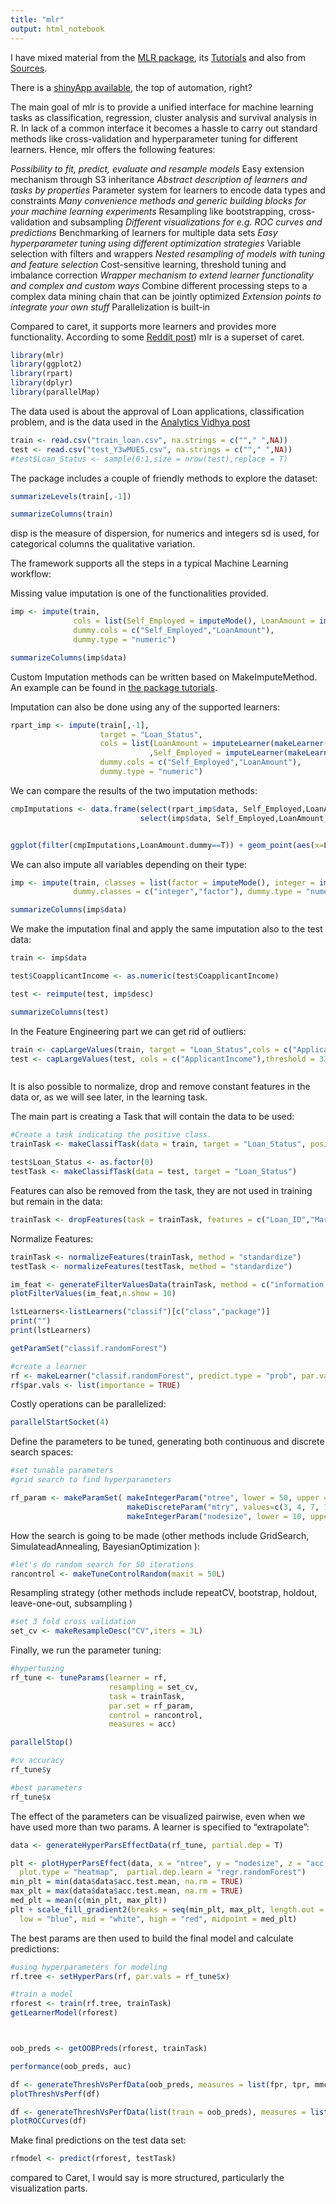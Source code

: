 ```yaml
---
title: "mlr"
output: html_notebook
---
```


I have mixed material from the [MLR package](https://cran.r-project.org/web/packages/mlr/index.html), its [Tutorials](https://mlr-org.github.io/mlr-tutorial/devel/html/) and also from [Sources](https://www.analyticsvidhya.com/blog/2016/08/practicing-machine-learning-techniques-in-r-with-mlr-package/).

There is a [shinyApp available](https://github.com/mlr-org/shinyMlr), the top of automation, right?

The main goal of mlr is to provide a unified interface for machine learning tasks as classification, regression, cluster analysis and survival analysis in R. In lack of a common interface it becomes a hassle to carry out standard methods like cross-validation and hyperparameter tuning for different learners. Hence, mlr offers the following features:

*Possibility to fit, predict, evaluate and resample models
*Easy extension mechanism through S3 inheritance
*Abstract description of learners and tasks by properties
*Parameter system for learners to encode data types and constraints
*Many convenience methods and generic building blocks for your machine learning experiments
*Resampling like bootstrapping, cross-validation and subsampling
*Different visualizations for e.g. ROC curves and predictions
*Benchmarking of learners for multiple data sets
*Easy hyperparameter tuning using different optimization strategies
*Variable selection with filters and wrappers
*Nested resampling of models with tuning and feature selection
*Cost-sensitive learning, threshold tuning and imbalance correction
*Wrapper mechanism to extend learner functionality and complex and custom ways
*Combine different processing steps to a complex data mining chain that can be jointly optimized
*Extension points to integrate your own stuff
*Parallelization is built-in

Compared to caret, it supports more learners and provides more functionality. According to some [Reddit post](https://www.reddit.com/r/rstats/comments/4uac0y/caret_vs_mlr/)) mlr is a superset of caret.


```r
library(mlr)
library(ggplot2)
library(rpart)
library(dplyr)
library(parallelMap)
```

The data used is about the approval of Loan applications, classification problem, and is the data used in the [Analytics Vidhya post](https://www.analyticsvidhya.com/blog/2016/08/practicing-machine-learning-techniques-in-r-with-mlr-package/)

```r
train <- read.csv("train_loan.csv", na.strings = c(""," ",NA))
test <- read.csv("test_Y3wMUE5.csv", na.strings = c(""," ",NA))
#test$Loan_Status <- sample(0:1,size = nrow(test),replace = T)
```

The package includes a couple of friendly methods to explore the dataset:


```r
summarizeLevels(train[,-1])
```


```r
summarizeColumns(train)
```

disp is the measure of dispersion, for numerics and integers sd is used, for categorical columns the qualitative variation.

The framework supports all the steps in a typical Machine Learning workflow:

Missing value imputation is one of the functionalities provided.

```r

imp <- impute(train, 
              cols = list(Self_Employed = imputeMode(), LoanAmount = imputeMean()), 
              dummy.cols = c("Self_Employed","LoanAmount"), 
              dummy.type = "numeric")

summarizeColumns(imp$data)

```

Custom Imputation methods can be written based on MakeImputeMethod. An example can be found in [the package tutorials](https://mlr-org.github.io/mlr-tutorial/release/html/create_imputation/index.html).

Imputation can also be done using any of the supported learners:

```r
rpart_imp <- impute(train[,-1], 
                    target = "Loan_Status",
                    cols = list(LoanAmount = imputeLearner(makeLearner("regr.rpart"))
                               ,Self_Employed = imputeLearner(makeLearner("classif.rpart"))),
                    dummy.cols = c("Self_Employed","LoanAmount"),
                    dummy.type = "numeric")
```

We can compare the results of the two imputation methods:

```r

cmpImputations <- data.frame(select(rpart_imp$data, Self_Employed,LoanAmount,LoanAmount.dummy), 
                             select(imp$data, Self_Employed,LoanAmount,LoanAmount.dummy))


ggplot(filter(cmpImputations,LoanAmount.dummy==T)) + geom_point(aes(x=LoanAmount, y=LoanAmount.1))

```

We can also impute all variables depending on their type:

```r

imp <- impute(train, classes = list(factor = imputeMode(), integer = imputeMean()),
              dummy.classes = c("integer","factor"), dummy.type = "numeric")

summarizeColumns(imp$data)

```

We make the imputation final and apply the same imputation also to the test data:

```r
train <- imp$data

test$CoapplicantIncome <- as.numeric(test$CoapplicantIncome)

test <- reimpute(test, imp$desc)

summarizeColumns(test)
```

In the Feature Engineering part we can get rid of outliers:

```r

train <- capLargeValues(train, target = "Loan_Status",cols = c("ApplicantIncome"),threshold = 40000)
test <- capLargeValues(test, cols = c("ApplicantIncome"),threshold = 33000)



```

It is also possible to normalize, drop and remove constant features in the data or, as we will see later, in the learning task.

The main part is creating a Task that will contain the data to be used:


```r
#Create a task indicating the positive class.
trainTask <- makeClassifTask(data = train, target = "Loan_Status", positive = "Y")

test$Loan_Status <- as.factor(0)
testTask <- makeClassifTask(data = test, target = "Loan_Status")

```

Features can also be removed from the task, they are not used in training but remain in the data:

```r
 
trainTask <- dropFeatures(task = trainTask, features = c("Loan_ID","Married.dummy"))

```

Normalize Features:

```r

trainTask <- normalizeFeatures(trainTask, method = "standardize")
testTask <- normalizeFeatures(testTask, method = "standardize")

```

```r

im_feat <- generateFilterValuesData(trainTask, method = c("information.gain"))
plotFilterValues(im_feat,n.show = 10)

```

```r

lstLearners<-listLearners("classif")[c("class","package")]
print("")
print(lstLearners)
```


```r

getParamSet("classif.randomForest")

```


```r
#create a learner
rf <- makeLearner("classif.randomForest", predict.type = "prob", par.vals = list(ntree = 200, mtry = 3))
rf$par.vals <- list(importance = TRUE)

```

Costly operations can be parallelized:

```r
parallelStartSocket(4)
```

Define the parameters to be tuned, generating both continuous and discrete search spaces:

```r
#set tunable parameters
#grid search to find hyperparameters

rf_param <- makeParamSet( makeIntegerParam("ntree", lower = 50, upper = 500),
                          makeDiscreteParam("mtry", values=c(3, 4, 7, 10)),
                          makeIntegerParam("nodesize", lower = 10, upper = 50))
```

How the search is going to be made (other methods include GridSearch, SimulateadAnnealing, BayesianOptimization ):

```r
#let's do random search for 50 iterations
rancontrol <- makeTuneControlRandom(maxit = 50L)
```

Resampling strategy (other methods include repeatCV, bootstrap, holdout, leave-one-out, subsampling )

```r
#set 3 fold cross validation
set_cv <- makeResampleDesc("CV",iters = 3L)
```

Finally, we run the parameter tuning:

```r

#hypertuning
rf_tune <- tuneParams(learner = rf, 
                      resampling = set_cv, 
                      task = trainTask, 
                      par.set = rf_param, 
                      control = rancontrol, 
                      measures = acc)

```

```r

parallelStop()
```

```r
#cv accuracy
rf_tune$y

```

```r
#best parameters
rf_tune$x
```

The effect of the parameters can be visualized pairwise, even when we have used more than two params. A learner is specified to "extrapolate":

```r
data <- generateHyperParsEffectData(rf_tune, partial.dep = T)

plt <- plotHyperParsEffect(data, x = "ntree", y = "nodesize", z = "acc.test.mean",
  plot.type = "heatmap",  partial.dep.learn = "regr.randomForest")
min_plt = min(data$data$acc.test.mean, na.rm = TRUE)
max_plt = max(data$data$acc.test.mean, na.rm = TRUE)
med_plt = mean(c(min_plt, max_plt))
plt + scale_fill_gradient2(breaks = seq(min_plt, max_plt, length.out = 5),
  low = "blue", mid = "white", high = "red", midpoint = med_plt)

```

The best params are then used to build the final model and calculate predictions:

```r
#using hyperparameters for modeling
rf.tree <- setHyperPars(rf, par.vals = rf_tune$x)

#train a model
rforest <- train(rf.tree, trainTask)
getLearnerModel(rforest)




```

```r

oob_preds <- getOOBPreds(rforest, trainTask)

performance(oob_preds, auc)
```

```r
df <- generateThreshVsPerfData(oob_preds, measures = list(fpr, tpr, mmce, npv))
plotThreshVsPerf(df)
```

```r

df <- generateThreshVsPerfData(list(train = oob_preds), measures = list(fpr, tpr))
plotROCCurves(df)

```

Make final predictions  on the test data set:

```r

rfmodel <- predict(rforest, testTask)

```

compared to Caret, I would say is more structured, particularly  the visualization  parts.
